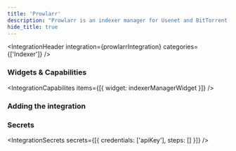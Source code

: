 ```yaml
---
title: 'Prowlarr'
description: "Prowlarr is an indexer manager for Usenet and BitTorrent, providing a unified interface to manage your indexers."
hide_title: true
---
```



<IntegrationHeader
  integration={prowlarrIntegration}
  categories={['Indexer']}
/>

### Widgets & Capabilities
<IntegrationCapabilites
    items={[{ widget: indexerManagerWidget }]}
/>

### Adding the integration
<AddingIntegration />

### Secrets
<IntegrationSecrets secrets={[{
    credentials: ['apiKey'],
    steps: []
}]} />